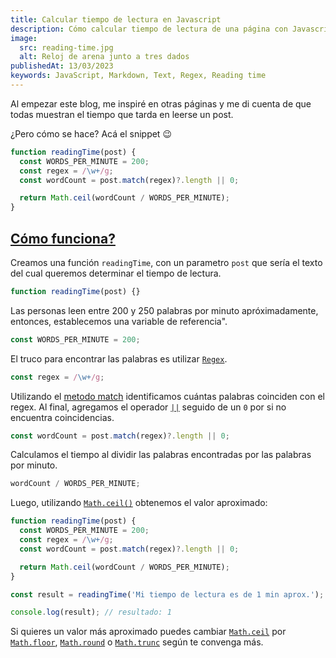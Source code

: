 ```yaml
---
title: Calcular tiempo de lectura en Javascript
description: Cómo calcular tiempo de lectura de una página con Javascript sin utilizar dependencias
image:
  src: reading-time.jpg
  alt: Reloj de arena junto a tres dados
publishedAt: 13/03/2023
keywords: JavaScript, Markdown, Text, Regex, Reading time
---
```



<Picture src={frontmatter.image.src} alt={frontmatter.image.alt} />

Al empezar este blog, me inspiré en otras páginas y me di cuenta de que todas muestran el tiempo que tarda en leerse un post.

¿Pero cómo se hace? Acá el snippet 😉

```js
function readingTime(post) {
  const WORDS_PER_MINUTE = 200;
  const regex = /\w+/g;
  const wordCount = post.match(regex)?.length || 0;

  return Math.ceil(wordCount / WORDS_PER_MINUTE);
}
```

## [Cómo funciona?](#cómo-funciona)

Creamos una función `readingTime`, con un parametro `post` que sería el texto del cual queremos determinar el tiempo de lectura.

```js
function readingTime(post) {}
```

Las personas leen entre 200 y 250 palabras por minuto apróximadamente, entonces, establecemos una variable de referencia".

```js
const WORDS_PER_MINUTE = 200;
```

El truco para encontrar las palabras es utilizar [`Regex`](https://developer.mozilla.org/en-US/docs/Web/JavaScript/Guide/Regular_Expressions).

```js
const regex = /\w+/g;
```

Utilizando el [metodo match](https://developer.mozilla.org/en-US/docs/Web/JavaScript/Reference/Global_Objects/String/match) identificamos cuántas palabras coinciden con el regex. Al final, agregamos el operador [`||`](https://developer.mozilla.org/en-US/docs/Web/JavaScript/Reference/Operators/Logical_OR_assignment) seguido de un `0` por si no encuentra coincidencias.

```js
const wordCount = post.match(regex)?.length || 0;
```

Calculamos el tiempo al dividir las palabras encontradas por las palabras por minuto.

```js
wordCount / WORDS_PER_MINUTE;
```

Luego, utilizando [`Math.ceil()`](https://developer.mozilla.org/en-US/docs/Web/JavaScript/Reference/Global_Objects/Math/ceil) obtenemos el valor aproximado:

```js
function readingTime(post) {
  const WORDS_PER_MINUTE = 200;
  const regex = /\w+/g;
  const wordCount = post.match(regex)?.length || 0;

  return Math.ceil(wordCount / WORDS_PER_MINUTE);
}

const result = readingTime('Mi tiempo de lectura es de 1 min aprox.');

console.log(result); // resultado: 1
```

Si quieres un valor más aproximado puedes cambiar [`Math.ceil`](https://developer.mozilla.org/en-US/docs/Web/JavaScript/Reference/Global_Objects/Math/ceil) por [`Math.floor`](https://developer.mozilla.org/en-US/docs/Web/JavaScript/Reference/Global_Objects/Math/floor), [`Math.round`](https://developer.mozilla.org/en-US/docs/Web/JavaScript/Reference/Global_Objects/Math/round) o [`Math.trunc`](https://developer.mozilla.org/en-US/docs/Web/JavaScript/Reference/Global_Objects/Math/trunc) según te convenga más.
